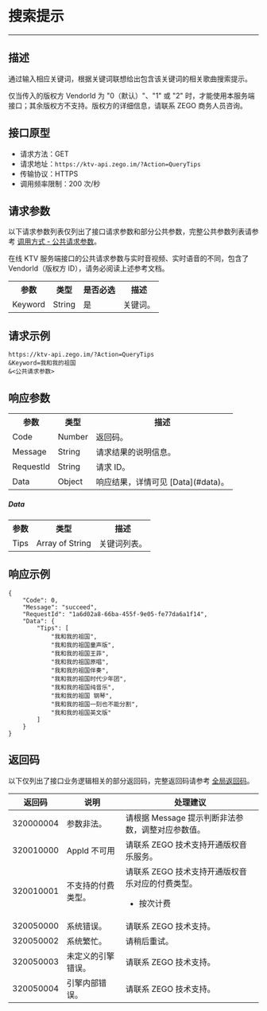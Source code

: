 # 搜索提示

- - -

## 描述

通过输入相应关键词，根据关键词联想给出包含该关键词的相关歌曲搜索提示。

<Warning title="注意">

仅当传入的版权方 VendorId 为 "0（默认）"、"1" 或 "2" 时，才能使用本服务端接口；其余版权方不支持。版权方的详细信息，请联系 ZEGO 商务人员咨询。
</Warning>


## 接口原型

- 请求方法：GET
- 请求地址：`https://ktv-api.zego.im/?Action=QueryTips`
- 传输协议：HTTPS
- 调用频率限制：200 次/秒


## 请求参数

以下请求参数列表仅列出了接口请求参数和部分公共参数，完整公共参数列表请参考 [调用方式 - 公共请求参数](./accessing-server-apis.mdx#公共请求参数)。

<Note title="说明">
在线 KTV 服务端接口的公共请求参数与实时音视频、实时语音的不同，包含了 VendorId（版权方 ID），请务必阅读上述参考文档。
</Note>

<table>
  
  <tbody><tr>
    <th>参数</th>
    <th>类型</th>
    <th>是否必选</th>
    <th>描述</th>
  </tr>
  <tr>
    <td>Keyword</td>
    <td>String</td>
    <td>是</td>
    <td>关键词。</td>
  </tr>
</tbody></table>



## 请求示例

```
https://ktv-api.zego.im/?Action=QueryTips
&Keyword=我和我的祖国
&<公共请求参数>
```

## 响应参数


<table>
  
  <tbody><tr>
    <th>参数</th>
    <th>类型</th>
    <th>描述</th>
  </tr>
  <tr>
    <td>Code</td>
    <td>Number</td>
    <td>返回码。</td>
  </tr>
  <tr>
    <td>Message</td>
    <td>String</td>
    <td>请求结果的说明信息。</td>
  </tr>
  <tr>
    <td>RequestId</td>
    <td>String</td>
    <td>请求 ID。</td>
  </tr>
  <tr>
    <td>Data</td>
    <td>Object</td>
    <td>响应结果，详情可见 [Data](#data)。</td>
  </tr>
</tbody></table>

##### Data
<table>
  
  <tbody><tr>
    <th>参数</th>
    <th>类型</th>
    <th>描述</th>
  </tr>
  <tr>
    <td>Tips</td>
    <td>Array of String</td>
    <td>关键词列表。</td>
  </tr>
</tbody></table>



## 响应示例

```
{
    "Code": 0,
    "Message": "succeed",
    "RequestId": "1a6d02a8-66ba-455f-9e05-fe77da6a1f14",
    "Data": {
        "Tips": [
            "我和我的祖国",
            "我和我的祖国童声版",
            "我和我的祖国王菲",
            "我和我的祖国原唱",
            "我和我的祖国伴奏",
            "我和我的祖国时代少年团",
            "我和我的祖国纯音乐",
            "我和我的祖国 钢琴",
            "我和我的祖国一刻也不能分割",
            "我和我的祖国英文版"
        ]
    }
}
```

## 返回码

以下仅列出了接口业务逻辑相关的部分返回码，完整返回码请参考 [全局返回码](./return-code.mdx)。

|返回码|说明|处理建议|
|-|-|-|
| 320000004 | 参数非法。 | 请根据 Message 提示判断非法参数，调整对应参数值。 |
| 320010000 | AppId 不可用 | 请联系 ZEGO 技术支持开通版权音乐服务。 |
| 320010001 | 不支持的付费类型。 | 请联系 ZEGO 技术支持开通版权音乐对应的付费类型。<ul><li>按次计费</li></ul>  |
| 320050000 | 系统错误。 | 请联系 ZEGO 技术支持。|
| 320050002 | 系统繁忙。 | 请稍后重试。|
| 320050003 | 未定义的引擎错误。 | 请联系 ZEGO 技术支持。|
| 320050004 | 引擎内部错误。 | 请联系 ZEGO 技术支持。|
